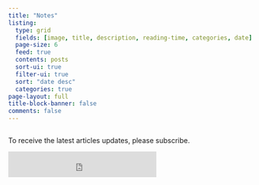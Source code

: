 ```yaml
---
title: "Notes"
listing:
  type: grid
  fields: [image, title, description, reading-time, categories, date]
  page-size: 6
  feed: true
  contents: posts
  sort-ui: true
  filter-ui: true
  sort: "date desc"
  categories: true
page-layout: full
title-block-banner: false
comments: false
---
```


:::{#posts}
:::

:::: {.columns}

::: {.column width="50%"}

To receive the latest articles updates, please subscribe.

<iframe src="https://embeds.beehiiv.com/7deed8ef-3061-4985-a13e-2a3ede1f498e?slim=true" data-test-id="beehiiv-embed" height="52" frameborder="0" scrolling="no" style="margin: 0; border-radius: 0px !important; background-color: transparent;"></iframe>
:::

:::: 

<p></p>
